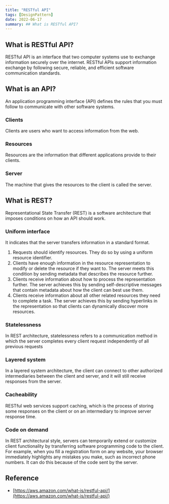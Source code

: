 ```yaml
---
title: "RESTful API"
tags: [DesignPattern]
date: 2022-06-17
summary: ## What is RESTful API?
---
```


## What is RESTful API?

RESTful API is an interface that two computer systems use to exchange
information securely over the internet. RESTful APIs support information
exchange by following secure, reliable, and efficient software communication
standards.

## What is an API?

An application programming interface (API) defines the rules that you must
follow to communicate with other software systems.

### Clients

Clients are users who want to access information from the web.

### Resources

Resources are the information that different applications provide to their
clients.

### Server

The machine that gives the resources to the client is called the server.

## What is REST?

Representational State Transfer (REST) is a software architecture that imposes
conditions on how an API should work.

### Uniform interface

It indicates that the server transfers information in a standard format.

1. Requests should identify resources. They do so by using a uniform resource identifier.
2. Clients have enough information in the resource representation to modify or delete the resource if they want to. The server meets this condition by sending metadata that describes the resource further.
3. Clients receive information about how to process the representation further. The server achieves this by sending self-descriptive messages that contain metadata about how the client can best use them.
4. Clients receive information about all other related resources they need to complete a task. The server achieves this by sending hyperlinks in the representation so that clients can dynamically discover more resources.

### Statelessness

In REST architecture, statelessness refers to a communication method in which the server completes every client request independently of all previous requests

### Layered system

In a layered system architecture, the client can connect to other authorized intermediaries between the client and server, and it will still receive responses from the server.

### Cacheability

RESTful web services support caching, which is the process of storing some responses on the client or on an intermediary to improve server response time.

### Code on demand

In REST architectural style, servers can temporarily extend or customize
client functionality by transferring software programming code to the client.
For example, when you fill a registration form on any website, your browser
immediately highlights any mistakes you make, such as incorrect phone numbers.
It can do this because of the code sent by the server.


## Reference

- [https://aws.amazon.com/what-is/restful-api/](https://aws.amazon.com/what-is/restful-api/)